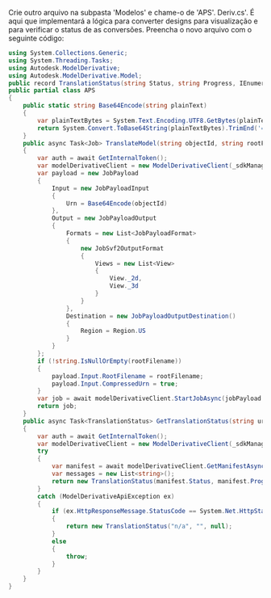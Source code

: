 Crie outro arquivo na subpasta 'Modelos' e chame-o de 'APS'. Deriv.cs'. É aqui que
implementará a lógica para converter designs para visualização e para verificar o status de
as conversões. Preencha o novo arquivo com o seguinte código:

```csharp title="Models/APS.Deriv.cs"
using System.Collections.Generic;
using System.Threading.Tasks;
using Autodesk.ModelDerivative;
using Autodesk.ModelDerivative.Model;
public record TranslationStatus(string Status, string Progress, IEnumerable<string>? Messages);
public partial class APS
{
    public static string Base64Encode(string plainText)
    {
        var plainTextBytes = System.Text.Encoding.UTF8.GetBytes(plainText);
        return System.Convert.ToBase64String(plainTextBytes).TrimEnd('=');
    }
    public async Task<Job> TranslateModel(string objectId, string rootFilename)
    {
        var auth = await GetInternalToken();
        var modelDerivativeClient = new ModelDerivativeClient(_sdkManager);
        var payload = new JobPayload
        {
            Input = new JobPayloadInput
            {
                Urn = Base64Encode(objectId)
            },
            Output = new JobPayloadOutput
            {
                Formats = new List<JobPayloadFormat>
                {
                    new JobSvf2OutputFormat
                    {
                        Views = new List<View>
                        {
                            View._2d,
                            View._3d
                        }
                    }
                },
                Destination = new JobPayloadOutputDestination()
                {
                    Region = Region.US
                }
            }
        };
        if (!string.IsNullOrEmpty(rootFilename))
        {
            payload.Input.RootFilename = rootFilename;
            payload.Input.CompressedUrn = true;
        }
        var job = await modelDerivativeClient.StartJobAsync(jobPayload: payload, accessToken: auth.AccessToken);
        return job;
    }
    public async Task<TranslationStatus> GetTranslationStatus(string urn)
    {
        var auth = await GetInternalToken();
        var modelDerivativeClient = new ModelDerivativeClient(_sdkManager);
        try
        {
            var manifest = await modelDerivativeClient.GetManifestAsync(urn, accessToken: auth.AccessToken);
            var messages = new List<string>();
            return new TranslationStatus(manifest.Status, manifest.Progress, messages);
        }
        catch (ModelDerivativeApiException ex)
        {
            if (ex.HttpResponseMessage.StatusCode == System.Net.HttpStatusCode.NotFound)
            {
                return new TranslationStatus("n/a", "", null);
            }
            else
            {
                throw;
            }
        }
    }
}
```
